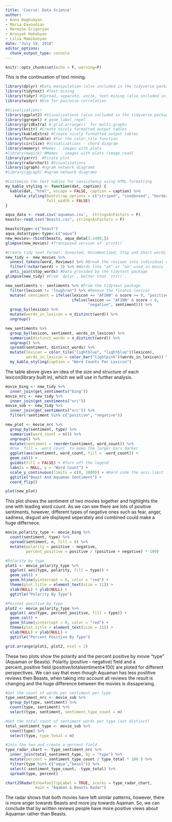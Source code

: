 ```yaml
---
title: 'Course: Data Science'
author:
- Anna Baghumyan
- Maria Davoodian
- Hermine Grigoryan
- Arusyak Hakobyan
- Lilia Mamikonyan
date: "July 19, 2018"
editor_options:
  chunk_output_type: console
---
```


```r
knitr::opts_chunk$set(echo = F, warning=F)
```

This is the continuation of text mining.

```r
library(dplyr) #Data manipulation (also included in the tidyverse package)
library(tidytext) #Text mining
library(tidyr) #Spread, separate, unite, text mining (also included in the tidyverse package)
library(widyr) #Use for pairwise correlation

#Visualizations!
library(ggplot2) #Visualizations (also included in the tidyverse package)
library(ggrepel) #`geom_label_repel`
library(gridExtra) #`grid.arrange()` for multi-graphs
library(knitr) #Create nicely formatted output tables
library(kableExtra) #Create nicely formatted output tables
library(formattable) #For the color_tile function
library(circlize) #Visualizations - chord diagram
library(memery) #Memes - images with plots
#library(magick) #Memes - images with plots (image_read)
library(yarrr)  #Pirate plot
library(radarchart) #Visualizations
library(igraph) #ngram network diagrams
#library(ggraph) #ngram network diagrams
```

```r
#Customize the text tables for consistency using HTML formatting
my_kable_styling <- function(dat, caption) {
  kable(dat, "html", escape = FALSE, caption = caption) %>%
    kable_styling(bootstrap_options = c("striped", "condensed", "bordered"),
                  full_width = FALSE)
}

aqua_data <- read.csv('aquaman.csv',  stringsAsFactors = F)
beasts<-read.csv("Beasts.csv", stringsAsFactors = F)

beasts$type<-c("beast")
aqua_data$type<-type<-c("aqua")
new_movies<-rbind(beasts, aqua_data[1:1400,])
glimpse(new_movies) #Transposed version of `print()`
```

```r
#Create tidy text format: Unnested, Unsummarized, Stop and Short words
new_tidy <- new_movies %>%
  unnest_tokens(word, Reviews) %>% #Break the reviews into individual words
  filter(!nchar(word) < 3) %>% #Words like "ah" or "oo" used in music
  anti_join(stop_words) #Data provided by the tidytext package
glimpse(new_tidy) #From `dplyr`, better than `str()`.

new_sentiments <- sentiments %>% #From the tidytext package
  filter(lexicon != "loughran") %>% #Remove the finance lexicon
  mutate( sentiment = ifelse(lexicon == "AFINN" & score >= 0, "positive",
                             ifelse(lexicon == "AFINN" & score < 0,
                                    "negative", sentiment))) %>%
  group_by(lexicon) %>%
  mutate(words_in_lexicon = n_distinct(word)) %>%
  ungroup()
```

```r
new_sentiments %>%
  group_by(lexicon, sentiment, words_in_lexicon) %>%
  summarise(distinct_words = n_distinct(word)) %>%
  ungroup() %>%
  spread(sentiment, distinct_words) %>%
  mutate(lexicon = color_tile("lightblue", "lightblue")(lexicon),
         words_in_lexicon = color_bar("lightpink")(words_in_lexicon)) %>%
  my_kable_styling(caption = "Word Counts Per Lexicon")
```
The table above gives an idea of the size and structure of each lexicon(library built in), which we will use in further analysis.

```r
movie_bing <- new_tidy %>%
  inner_join(get_sentiments("bing"))
movie_nrc <- new_tidy %>%
  inner_join(get_sentiments("nrc"))
movie_sub <- new_tidy %>%
  inner_join(get_sentiments("nrc")) %>%
  filter(!sentiment %in% c("positive", "negative"))
```

```r
new_plot <- movie_nrc %>%
  group_by(sentiment, type) %>%
  summarise(word_count = n()) %>%
  ungroup() %>%
  mutate(sentiment = reorder(sentiment, word_count)) %>%
  #Use `fill = -word_count` to make the larger bars darker
  ggplot(aes(sentiment, word_count, fill = -word_count)) +
  geom_col() +
  guides(fill = FALSE) + #Turn off the legend
  labs(x = NULL, y = "Word Count") +
  scale_y_continuous(limits = c(0, 1000)) + #Hard code the axis limit
  ggtitle("Beast And Aquaman Sentiment") +
  coord_flip()

plot(new_plot)
```

This plot shows the sentiment of two movies together and highlights the one with leading word count.
As we can see there are lots of positive sentiments, however, different types of negative ones
such as fear, anger, sadness, disgust are displayed seperately and combined could make a huge differnece.

```r
movie_polarity_type <- movie_bing %>%
  count(sentiment, type) %>%
  spread(sentiment, n, fill = 0) %>%
  mutate(polarity = positive - negative,
         percent_positive = positive / (positive + negative) * 100)

#Polarity by type
plot1 <- movie_polarity_type %>%
  ggplot( aes(type, polarity, fill = type)) +
  geom_col() +
  geom_hline(yintercept = 0, color = "red") +
  theme(plot.title = element_text(size = 11)) +
  xlab(NULL) + ylab(NULL) +
  ggtitle("Polarity By Type")

#Percent positive by type
plot2 <- movie_polarity_type %>%
  ggplot( aes(type, percent_positive, fill = type)) +
  geom_col() +
  geom_hline(yintercept = 0, color = "red") +
  theme(plot.title = element_text(size = 11)) +
  xlab(NULL) + ylab(NULL) +
  ggtitle("Percent Positive By Type")

grid.arrange(plot1, plot2, ncol = 2)
```

These two plots show the polarity and the percent positive by movie "type" (Aquaman or Beasts).
Polarity (positive - negative) field and a percent_positive field (positive/totalsentiment∗100) are ploted for different perspectives.
We can say that even though Aquaman has less postitive reviews then Beasts, when taking
into account all reviews the result is changing and the huge difference between the movies is
dissaperaing.
```r
#Get the count of words per sentiment per type
type_sentiment_nrc <- movie_sub %>%
  group_by(type, sentiment) %>%
  count(type, sentiment) %>%
  select(type, sentiment, sentiment_type_count = n)

#Get the total count of sentiment words per type (not distinct)
total_sentiment_type <- movie_sub %>%
  count(type) %>%
  select(type, type_total = n)

#Join the two and create a percent field
type_radar_chart <- type_sentiment_nrc %>%
  inner_join(total_sentiment_type, by = "type") %>%
  mutate(percent = sentiment_type_count / type_total * 100 ) %>%
  filter(type %in% c("aqua","beast")) %>%
  select(-sentiment_type_count, -type_total) %>%
  spread(type, percent)

chartJSRadar(showToolTipLabel = TRUE, scores = type_radar_chart,
             main = "Aqaman & Beasts Radar")
```
The radar shows that both movies have left similar patterns, however, there is more 
anger towards Beasts and  more joy towards Aqaman. So, we can conclude that by written reviews 
people have more positive views about Aquaman rather than Beasts.

